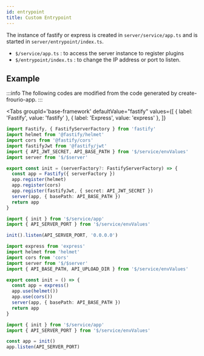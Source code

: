 ```yaml
---
id: entrypoint
title: Custom Entrypoint
---
```



The instance of fastify or express is created in `server/service/app.ts` and is started in `server/entrypoint/index.ts`.

- `$/service/app.ts` : to access the server instance to register plugins
- `$/entrypoint/index.ts` : to change the IP address or port to listen.

## Example

:::info
The following codes are modified from the code generated by create-frourio-app.
:::

<Tabs
  groupId='base-framework'
  defaultValue="fastify"
  values={[
    { label: 'Fastify', value: 'fastify' },
    { label: 'Express', value: 'express' },
  ]}
>
<TabItem value="fastify">

```ts title=$/service/app.ts
import Fastify, { FastifyServerFactory } from 'fastify'
import helmet from '@fastify/helmet'
import cors from '@fastify/cors'
import fastifyJwt from '@fastify/jwt'
import { API_JWT_SECRET, API_BASE_PATH } from '$/service/envValues'
import server from '$/$server'

export const init = (serverFactory?: FastifyServerFactory) => {
  const app = Fastify({ serverFactory })
  app.register(helmet)
  app.register(cors)
  app.register(fastifyJwt, { secret: API_JWT_SECRET })
  server(app, { basePath: API_BASE_PATH })
  return app
}
```

```ts title=$/entrypoints/index.ts
import { init } from '$/service/app'
import { API_SERVER_PORT } from '$/service/envValues'

init().listen(API_SERVER_PORT, '0.0.0.0')
```

</TabItem>
<TabItem value="express">

```ts title=$/service/app.ts
import express from 'express'
import helmet from 'helmet'
import cors from 'cors'
import server from '$/$server'
import { API_BASE_PATH, API_UPLOAD_DIR } from '$/service/envValues'

export const init = () => {
  const app = express()
  app.use(helmet())
  app.use(cors())
  server(app, { basePath: API_BASE_PATH })
  return app
}
```

```ts title=$/entrypoints/index.ts
import { init } from '$/service/app'
import { API_SERVER_PORT } from '$/service/envValues'

const app = init()
app.listen(API_SERVER_PORT)
```

</TabItem>
</Tabs>
